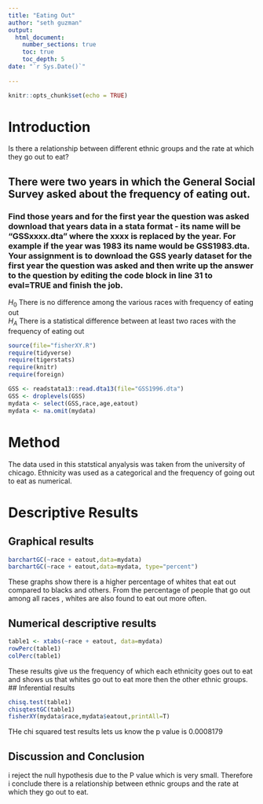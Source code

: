 ```yaml
---
title: "Eating Out"
author: "seth guzman"
output: 
  html_document:
    number_sections: true
    toc: true
    toc_depth: 5
date: "`r Sys.Date()`"    
    
---
```


```r
knitr::opts_chunk$set(echo = TRUE)
```

# Introduction
Is there a relationship between different ethnic groups and the rate at which they go out to eat? 

## There were two years in which the General Social Survey asked about the frequency of eating out.
### Find those years and for the first year the question was asked download that years data in a stata format - its name will be "GSSxxxx.dta" where the xxxx is replaced by the year.  For example if the year was 1983 its name would be GSS1983.dta. Your assignment is to download the GSS yearly dataset for the first year the question was asked and then  write up the answer to the question by editing the  code block in line 31 to eval=TRUE and finish the job. 

$H_0$ There is no difference among the various races with frequency of eating out  
$H_A$ There is a statistical difference between at least two races with the frequency of eating out  


```r
source(file="fisherXY.R")
require(tidyverse)
require(tigerstats)
require(knitr)
require(foreign)
```
```r
GSS <- readstata13::read.dta13(file="GSS1996.dta")
GSS <- droplevels(GSS)
mydata <- select(GSS,race,age,eatout)
mydata <- na.omit(mydata)
```

# Method
The data used in this statstical anyalysis was taken from the university of chicago. Ethnicity was used as a categorical and the frequency of going out to eat as numerical.

# Descriptive Results

## Graphical results

```r
barchartGC(~race + eatout,data=mydata)
barchartGC(~race + eatout,data=mydata, type="percent")
```

These graphs show there is a higher percentage of whites that eat out compared to blacks and others. From the percentage of people that go out among all races , whites are also found to eat out more often.

## Numerical descriptive results

```r
table1 <- xtabs(~race + eatout, data=mydata)
rowPerc(table1)
colPerc(table1)
```
These results give us the frequency of which each ethnicity goes out to eat and shows us that whites go out to eat more then the other ethnic groups.
## Inferential results

```r
chisq.test(table1)
chisqtestGC(table1)
fisherXY(mydata$race,mydata$eatout,printAll=T)
```

THe chi squared test results lets us know the p value is 0.0008179


## Discussion and Conclusion 

 i reject the null hypothesis due to the P value which is very small. Therefore i conclude there is a relationship between ethnic groups and the rate at which they go out to eat.
